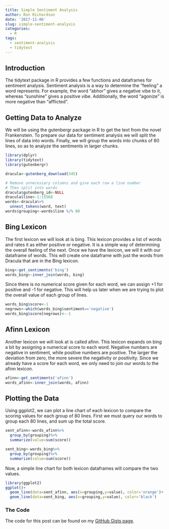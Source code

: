 ```yaml
---
title: Simple Sentiment Analysis
author: Ron Richardson
date: '2017-11-06'
slug: simple-sentiment-analysis
categories:
  - R
tags:
  - sentiment-analysis
  - tidytext
---
```


## Introduction

The tidytext package in R provides a few functions and dataframes for sentiment analysis. Sentiment analysis is a way to determine the "feeling" a word represents.  For example, the word "abhor" gives a negative vibe to it, whereas "sunshine" gives a positive vibe.  Additionally, the word "agonize" is more negative than "afflicted".

## Getting Data to Analyze

We will be using the gutenbergr package in R to get the text from the novel Frankenstein. To prepare our data for sentiment analysis we will split the lines of data into words. Finally, we will group the words into chunks of 80 lines, so as to analyze the sentiments in larger chunks.

```r
library(dplyr)
library(tidytext)
library(gutenbergr)

dracula<-gutenberg_download(345)

# Remove unnecessary columns and give each row a line number
# Then split into words
dracula$gutenberg_id<-NULL
dracula$line<-1:15568
words<-dracula%>%
  unnest_tokens(word, text)
words$grouping<-words$line %/% 80
```


## Bing Lexicon

The first lexicon we will look at is bing. This lexicon provides a list of words and rates it as either positive or negative. It is a simple way of determining the overall feeling of the next. Once we have the lexicon, we will it with our dataframe of words. This will create one dataframe with just the words from Dracula that are in the Bing lexicon.

```r
bing<-get_sentiments('bing')
words_bing<-inner_join(words, bing)
```

Since there is no numerical score given for each word, we can assign +1 for positive and -1 for negative. This will help us later when we are trying to plot the overall value of each group of lines.

```r
words_bing$score<-1
negrows<-which(words_bing$sentiment=='negative')
words_bing$score[negrows]<--1
```


## Afinn Lexicon

Another lexicon we will look at is called afinn.  This lexicon expands on bing a bit by assigning a numerical score to each word. Negative numbers are negative in sentiment, while positive numbers are positive.  The larger the deviation from zero, the more severe the negativity or positivity. Since we already have a score for each word, we only need to join our words to the afinn lexicon.

```r
afinn<-get_sentiments('afinn')
words_afinn<-inner_join(words, afinn)
```


## Plotting the Data

Using ggplot2, we can plot a line chart of each lexicon to compare the scoring values for each group of 80 lines. First we must query our words to group each 80 lines, and sum up the total score.

```r
sent_afinn<-words_afinn%>%
  group_by(grouping)%>%
  summarize(value=sum(score))

sent_bing<-words_bing%>%
  group_by(grouping)%>%
  summarize(value=sum(score))
```

Now, a simple line chart for both lexicon dataframes will compare the two values.

```r
library(ggplot2)
ggplot()+
  geom_line(data=sent_afinn, aes(x=grouping,y=value), color='orange')+
  geom_line(data=sent_bing, aes(x=grouping,y=value), color='black')
```

### The Code

The code for this post can be found on my [GitHub Gists page](https://gist.github.com/rer145/0f41f4d8f5b451f02148da44c563eb05).